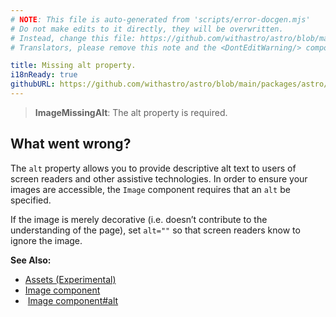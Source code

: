```yaml
---
# NOTE: This file is auto-generated from 'scripts/error-docgen.mjs'
# Do not make edits to it directly, they will be overwritten.
# Instead, change this file: https://github.com/withastro/astro/blob/main/packages/astro/src/core/errors/errors-data.ts
# Translators, please remove this note and the <DontEditWarning/> component.

title: Missing alt property.
i18nReady: true
githubURL: https://github.com/withastro/astro/blob/main/packages/astro/src/core/errors/errors-data.ts
---
```


<DontEditWarning />


> **ImageMissingAlt**: The alt property is required.

## What went wrong?
The `alt` property allows you to provide descriptive alt text to users of screen readers and other assistive technologies. In order to ensure your images are accessible, the `Image` component requires that an `alt` be specified.

If the image is merely decorative (i.e. doesn’t contribute to the understanding of the page), set `alt=""` so that screen readers know to ignore the image.

**See Also:**
-  [Assets (Experimental)](/en/guides/images/)
-  [Image component](/en/guides/images/#image--astroassets)
-  [Image component#alt](/en/guides/images/#alt-required)


